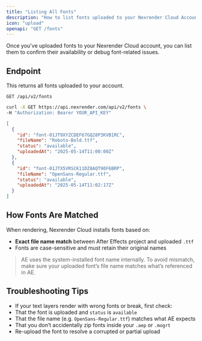 ```yaml
---
title: "Listing All Fonts"
description: "How to list fonts uploaded to your Nexrender Cloud Account."
icon: "upload"
openapi: "GET /fonts"
---
```


Once you've uploaded fonts to your Nexrender Cloud account, you can list them to confirm their availability or debug font-related issues.

## Endpoint

This returns all fonts uploaded to your account.

<CodeGroup>

```http Endpoint
GET /api/v2/fonts
```


```bash Get Fonts curl Request
curl -X GET https://api.nexrender.com/api/v2/fonts \
-H "Authorization: Bearer YOUR_API_KEY"
```


```json Example Response
[
  {
    "id": "font-01JT9XYZCDEF67GQ28P3KVB1RC",
    "fileName": "Roboto-Bold.ttf",
    "status": "available",
    "uploadedAt": "2025-05-14T11:00:00Z"
  },
  {
    "id": "font-01JTX5VRSCK11DZ8AQT90F6BRP",
    "fileName": "OpenSans-Regular.ttf",
    "status": "available",
    "uploadedAt": "2025-05-14T11:02:17Z"
  }
]
```

</CodeGroup>

## How Fonts Are Matched

When rendering, Nexrender Cloud installs fonts based on:

- **Exact file name match** between After Effects project and uploaded `.ttf`
- Fonts are case-sensitive and must retain their original names

> AE uses the system-installed font name internally. To avoid mismatch, make sure your uploaded font’s file name matches what’s referenced in AE.

## Troubleshooting Tips

- If your text layers render with wrong fonts or break, first check:
- That the font is uploaded and `status` is `available`
- That the file name (e.g. `OpenSans-Regular.ttf`) matches what AE expects
- That you don’t accidentally zip fonts inside your `.aep` or `.mogrt`
- Re-upload the font to resolve a corrupted or partial upload